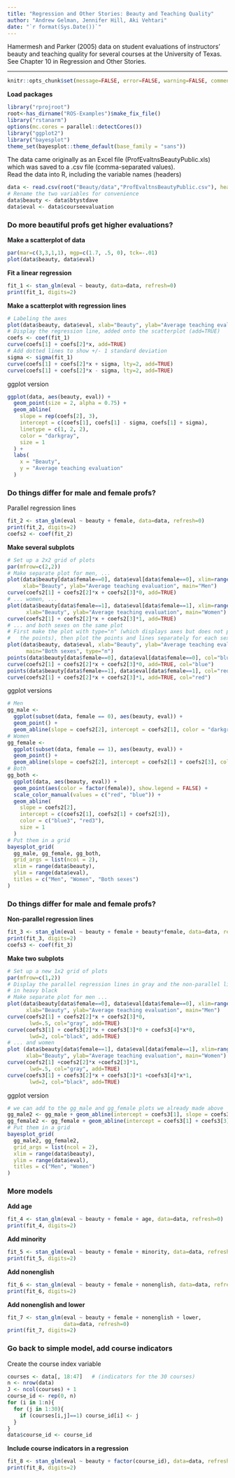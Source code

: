 ```yaml
---
title: "Regression and Other Stories: Beauty and Teaching Quality"
author: "Andrew Gelman, Jennifer Hill, Aki Vehtari"
date: "`r format(Sys.Date())`"
---
```

Hamermesh and Parker (2005) data on student evaluations of
instructors’ beauty and teaching quality for several courses at the
University of Texas. See Chapter 10 in Regression and Other
Stories.

-------------


```r
knitr::opts_chunk$set(message=FALSE, error=FALSE, warning=FALSE, comment=NA)
```

**Load packages**

```r
library("rprojroot")
root<-has_dirname("ROS-Examples")$make_fix_file()
library("rstanarm")
options(mc.cores = parallel::detectCores())
library("ggplot2")
library("bayesplot")
theme_set(bayesplot::theme_default(base_family = "sans"))
```

The data came originally as an Excel file (ProfEvaltnsBeautyPublic.xls)
which was saved to a .csv file (comma-separated values).<br/>
Read the data into R, including the variable names (headers)

```r
data <- read.csv(root("Beauty/data","ProfEvaltnsBeautyPublic.csv"), header=TRUE)
# Rename the two variables for convenience
data$beauty <- data$btystdave
data$eval <- data$courseevaluation
```

### Do more beautiful profs get higher evaluations?

**Make a scatterplot of data**

```r
par(mar=c(3,3,1,1), mgp=c(1.7, .5, 0), tck=-.01)
plot(data$beauty, data$eval)
```

**Fit a linear regression**

```r
fit_1 <- stan_glm(eval ~ beauty, data=data, refresh=0)
print(fit_1, digits=2)
```

**Make a scatterplot with regression lines**

```r
# Labeling the axes
plot(data$beauty, data$eval, xlab="Beauty", ylab="Average teaching evaluation")
# Display the regression line, added onto the scatterplot (add=TRUE)
coefs <- coef(fit_1)
curve(coefs[1] + coefs[2]*x, add=TRUE)
# Add dotted lines to show +/- 1 standard deviation
sigma <- sigma(fit_1)
curve(coefs[1] + coefs[2]*x + sigma, lty=2, add=TRUE)
curve(coefs[1] + coefs[2]*x - sigma, lty=2, add=TRUE)
```

ggplot version

```r
ggplot(data, aes(beauty, eval)) +
  geom_point(size = 2, alpha = 0.75) +
  geom_abline(
    slope = rep(coefs[2], 3),
    intercept = c(coefs[1], coefs[1] - sigma, coefs[1] + sigma),
    linetype = c(1, 2, 2),
    color = "darkgray",
    size = 1
  ) +
  labs(
    x = "Beauty",
    y = "Average teaching evaluation"
  )
```

### Do things differ for male and female profs?  
Parallel regression lines

```r
fit_2 <- stan_glm(eval ~ beauty + female, data=data, refresh=0)
print(fit_2, digits=2)
coefs2 <- coef(fit_2)
```

**Make several subplots**

```r
# Set up a 2x2 grid of plots
par(mfrow=c(2,2))
# Make separate plot for men, ...
plot(data$beauty[data$female==0], data$eval[data$female==0], xlim=range(data$beauty), ylim=range(data$eval),
     xlab="Beauty", ylab="Average teaching evaluation", main="Men")
curve(coefs2[1] + coefs2[2]*x + coefs2[3]*0, add=TRUE)
# ... women, ...
plot(data$beauty[data$female==1], data$eval[data$female==1], xlim=range(data$beauty), ylim=range(data$eval),
      xlab="Beauty", ylab="Average teaching evaluation", main="Women")
curve(coefs2[1] + coefs2[2]*x + coefs2[3]*1, add=TRUE)
# ... and both sexes on the same plot
# First make the plot with type="n" (which displays axes but does not plot
#   the points), then plot the points and lines separately for each sex
plot(data$beauty, data$eval, xlab="Beauty", ylab="Average teaching evaluation",
      main="Both sexes", type="n")
points(data$beauty[data$female==0], data$eval[data$female==0], col="blue")
curve(coefs2[1] + coefs2[2]*x + coefs2[3]*0, add=TRUE, col="blue")
points(data$beauty[data$female==1], data$eval[data$female==1], col="red")
curve(coefs2[1] + coefs2[2]*x + coefs2[3]*1, add=TRUE, col="red")
```

ggplot versions

```r
# Men 
gg_male <-
  ggplot(subset(data, female == 0), aes(beauty, eval)) +
  geom_point() +
  geom_abline(slope = coefs2[2], intercept = coefs2[1], color = "darkgray")
# Women
gg_female <-
  ggplot(subset(data, female == 1), aes(beauty, eval)) +
  geom_point() +
  geom_abline(slope = coefs2[2], intercept = coefs2[1] + coefs2[3], color = "darkgray")
# Both
gg_both <-
  ggplot(data, aes(beauty, eval)) +
  geom_point(aes(color = factor(female)), show.legend = FALSE) +
  scale_color_manual(values = c("red", "blue")) +
  geom_abline(
    slope = coefs2[2],
    intercept = c(coefs2[1], coefs2[1] + coefs2[3]),
    color = c("blue3", "red3"),
    size = 1
  )
# Put them in a grid
bayesplot_grid(
  gg_male, gg_female, gg_both,
  grid_args = list(ncol = 2),
  xlim = range(data$beauty),
  ylim = range(data$eval),
  titles = c("Men", "Women", "Both sexes")
)
```

### Do things differ for male and female profs?  
**Non-parallel regression lines**

```r
fit_3 <- stan_glm(eval ~ beauty + female + beauty*female, data=data, refresh=0)
print(fit_3, digits=2)
coefs3 <- coef(fit_3)
```

**Make two subplots**

```r
# Set up a new 1x2 grid of plots
par(mfrow=c(1,2))
# Display the parallel regression lines in gray and the non-parallel lines
# in heavy black
# Make separate plot for men ...
plot(data$beauty[data$female==0], data$eval[data$female==0], xlim=range(data$beauty), ylim=range(data$eval),
      xlab="Beauty", ylab="Average teaching evaluation", main="Men")
curve(coefs2[1] + coefs2[2]*x + coefs2[3]*0,
       lwd=.5, col="gray", add=TRUE)
curve(coefs3[1] + coefs3[2]*x + coefs3[3]*0 + coefs3[4]*x*0,
       lwd=2, col="black", add=TRUE)
# ... and women
plot (data$beauty[data$female==1], data$eval[data$female==1], xlim=range(data$beauty), ylim=range(data$eval),
      xlab="Beauty", ylab="Average teaching evaluation", main="Women")
curve(coefs2[1] +coefs2[2]*x +coefs2[3]*1,
       lwd=.5, col="gray", add=TRUE)
curve(coefs3[1] + coefs3[2]*x + coefs3[3]*1 +coefs3[4]*x*1,
       lwd=2, col="black", add=TRUE)
```

ggplot version

```r
# we can add to the gg_male and gg_female plots we already made above
gg_male2 <- gg_male + geom_abline(intercept = coefs3[1], slope = coefs3[2], size = 1)
gg_female2 <- gg_female + geom_abline(intercept = coefs3[1] + coefs3[3], slope = coefs3[2] + coefs3[4], size = 1)
# Put them in a grid
bayesplot_grid(
  gg_male2, gg_female2,
  grid_args = list(ncol = 2),
  xlim = range(data$beauty),
  ylim = range(data$eval),
  titles = c("Men", "Women")
)
```

### More models
**Add age**

```r
fit_4 <- stan_glm(eval ~ beauty + female + age, data=data, refresh=0)
print(fit_4, digits=2)
```

**Add minority**

```r
fit_5 <- stan_glm(eval ~ beauty + female + minority, data=data, refresh=0)
print(fit_5, digits=2)
```

**Add nonenglish**

```r
fit_6 <- stan_glm(eval ~ beauty + female + nonenglish, data=data, refresh=0)
print(fit_6, digits=2)
```

**Add nonenglish and lower**

```r
fit_7 <- stan_glm(eval ~ beauty + female + nonenglish + lower,
                  data=data, refresh=0)
print(fit_7, digits=2)
```

### Go back to simple model, add course indicators
Create the course index variable

```r
courses <- data[, 18:47]   # (indicators for the 30 courses)
n <- nrow(data)
J <- ncol(courses) + 1
course_id <- rep(0, n)
for (i in 1:n){
  for (j in 1:30){
    if (courses[i,j]==1) course_id[i] <- j
  }
}
data$course_id <- course_id
```

**Include course indicators in a regression**

```r
fit_8 <- stan_glm(eval ~ beauty + factor(course_id), data=data, refresh=0)
print(fit_8, digits=2)
```

